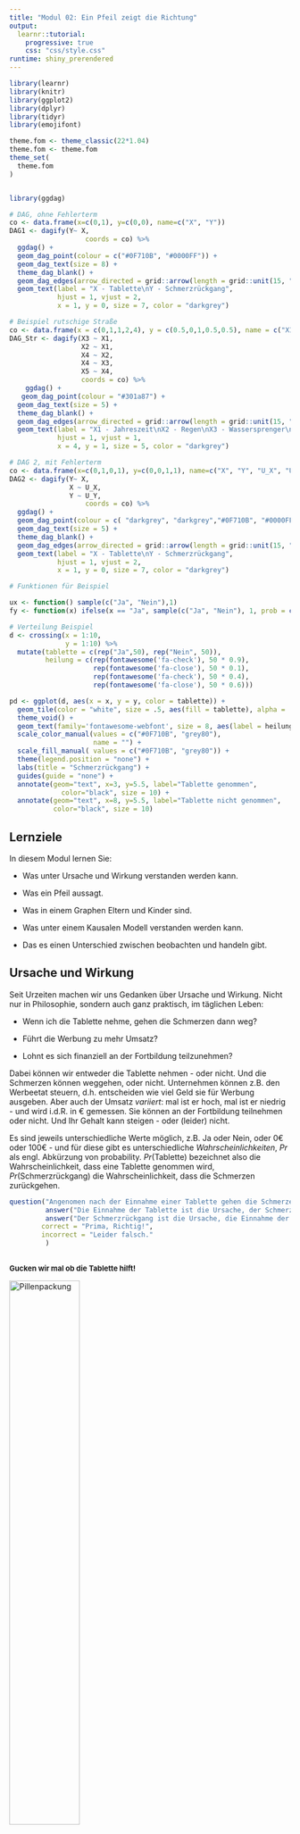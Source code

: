 ```yaml
---
title: "Modul 02: Ein Pfeil zeigt die Richtung"
output: 
  learnr::tutorial:
    progressive: true
    css: "css/style.css"
runtime: shiny_prerendered
---
```



```r
library(learnr)
library(knitr)
library(ggplot2)
library(dplyr)
library(tidyr)
library(emojifont)

theme.fom <- theme_classic(22*1.04)
theme.fom <- theme.fom
theme_set(
  theme.fom  
)


library(ggdag)

# DAG, ohne Fehlerterm
co <- data.frame(x=c(0,1), y=c(0,0), name=c("X", "Y"))
DAG1 <- dagify(Y~ X,
                   coords = co) %>% 
  ggdag() + 
  geom_dag_point(colour = c("#0F710B", "#0000FF")) + 
  geom_dag_text(size = 8) +
  theme_dag_blank() +
  geom_dag_edges(arrow_directed = grid::arrow(length = grid::unit(15, "pt"), type = "closed")) +
  geom_text(label = "X - Tablette\nY - Schmerzrückgang", 
            hjust = 1, vjust = 2,
            x = 1, y = 0, size = 7, color = "darkgrey") 

# Beispiel rutschige Straße
co <- data.frame(x = c(0,1,1,2,4), y = c(0.5,0,1,0.5,0.5), name = c("X1", "X2", "X3","X4","X5")) 
DAG_Str <- dagify(X3 ~ X1,
                  X2 ~ X1,
                  X4 ~ X2,
                  X4 ~ X3,
                  X5 ~ X4,
                  coords = co) %>%
    ggdag() + 
   geom_dag_point(colour = "#301a87") +
  geom_dag_text(size = 5) +
  theme_dag_blank() +
  geom_dag_edges(arrow_directed = grid::arrow(length = grid::unit(15, "pt"), type = "closed")) +
  geom_text(label = "X1 - Jahreszeit\nX2 - Regen\nX3 - Wassersprenger\nX4 - Nass\nX5 - Rutschig", 
            hjust = 1, vjust = 1,
            x = 4, y = 1, size = 5, color = "darkgrey") 

# DAG 2, mit Fehlerterm
co <- data.frame(x=c(0,1,0,1), y=c(0,0,1,1), name=c("X", "Y", "U_X", "U_Y"))
DAG2 <- dagify(Y~ X,
               X ~ U_X,
               Y ~ U_Y,
                   coords = co) %>% 
  ggdag() + 
  geom_dag_point(colour = c( "darkgrey", "darkgrey","#0F710B", "#0000FF")) + 
  geom_dag_text(size = 5) +
  theme_dag_blank() +
  geom_dag_edges(arrow_directed = grid::arrow(length = grid::unit(15, "pt"), type = "closed")) +
  geom_text(label = "X - Tablette\nY - Schmerzrückgang", 
            hjust = 1, vjust = 2,
            x = 1, y = 0, size = 7, color = "darkgrey")

# Funktionen für Beispiel

ux <- function() sample(c("Ja", "Nein"),1)
fy <- function(x) ifelse(x == "Ja", sample(c("Ja", "Nein"), 1, prob = c(0.9,0.1)), sample(c("Ja", "Nein"), 1, prob = c(0.4,0.6)))

# Verteilung Beispiel
d <- crossing(x = 1:10,
              y = 1:10) %>%
  mutate(tablette = c(rep("Ja",50), rep("Nein", 50)),
         heilung = c(rep(fontawesome('fa-check'), 50 * 0.9),
                     rep(fontawesome('fa-close'), 50 * 0.1),
                     rep(fontawesome('fa-check'), 50 * 0.4),
                     rep(fontawesome('fa-close'), 50 * 0.6)))

pd <- ggplot(d, aes(x = x, y = y, color = tablette)) +
  geom_tile(color = "white", size = .5, aes(fill = tablette), alpha = .2) +
  theme_void() +
  geom_text(family='fontawesome-webfont', size = 8, aes(label = heilung)) +
  scale_color_manual(values = c("#0F710B", "grey80"),
                     name = "") +
  scale_fill_manual( values = c("#0F710B", "grey80")) +
  theme(legend.position = "none") +
  labs(title = "Schmerzrückgang") +
  guides(guide = "none") +
  annotate(geom="text", x=3, y=5.5, label="Tablette genommen",
             color="black", size = 10) +
  annotate(geom="text", x=8, y=5.5, label="Tablette nicht genommen",
           color="black", size = 10)

```

## Lernziele

In diesem Modul lernen Sie:

- Was unter Ursache und Wirkung verstanden werden kann.

- Was ein Pfeil aussagt.

- Was in einem Graphen Eltern und Kinder sind.

- Was unter einem Kausalen Modell verstanden werden kann.

- Das es einen Unterschied zwischen beobachten und handeln gibt.


## Ursache und Wirkung

Seit Urzeiten machen wir uns Gedanken über Ursache und Wirkung. Nicht nur in Philosophie, sondern auch ganz praktisch, im täglichen Leben:

- Wenn ich die Tablette nehme, gehen die Schmerzen dann weg?

- Führt die Werbung zu mehr Umsatz?

- Lohnt es sich finanziell an der Fortbildung teilzunehmen?

Dabei können wir entweder die Tablette nehmen - oder nicht. Und die Schmerzen können weggehen, oder nicht. Unternehmen können z.B. den Werbeetat steuern, d.h. entscheiden wie viel Geld sie für Werbung ausgeben. Aber auch der Umsatz *variiert*: mal ist er hoch, mal ist er niedrig - und wird i.d.R. in € gemessen. Sie können an der Fortbildung teilnehmen oder nicht. Und Ihr Gehalt kann steigen - oder (leider) nicht.

Es sind jeweils unterschiedliche Werte möglich, z.B. Ja oder Nein, oder $0€$ oder $100€$ - und für diese gibt es unterschiedliche *Wahrscheinlichkeiten*, $Pr$ als engl. Abkürzung von probability. $Pr(\text{Tablette})$ bezeichnet also die Wahrscheinlichkeit, dass eine Tablette genommen wird, $Pr(\text{Schmerzrückgang})$ die Wahrscheinlichkeit, dass die Schmerzen zurückgehen.

```r
question("Angenomen nach der Einnahme einer Tablette gehen die Schmerzen weg. Wie würden Sie hier Ursache und Wirkung zuordnen?",
         answer("Die Einnahme der Tablette ist die Ursache, der Schmerzrückgang die Wirkung.", correct = TRUE, message = "Die Tablette wurde zuerst eingenommen, danach folgte der Schmerzrückgang."),
         answer("Der Schmerzrückgang ist die Ursache, die Einnahme der Tablette die Wirkung.", message = "Die Tablette wurde zuerst eingenommen, danach folgte der Schmerzrückgang."),
		correct = "Prima, Richtig!",
		incorrect = "Leider falsch."
         )
```

##

<!-- Quelle: https://github.com/TabeaG/Uebungsheft-Apps/blob/master/EinfuehrungWkeitInferenz/02_EinfuehrungWkeitInferenz.Rmd -->

<span style="font-size: 13px; font-weight: bold; margin-top: 20px;">
Gucken wir mal ob die Tablette hilft!
</span>

<img src="images/Pillen.jpg" alt="Pillenpackung" width="50%" height="50%">
<!-- style="padding-left:50px;" -->
<span style="font-size: 10px;"><br>
Quelle: [https://pixabay.com/illustrations/jar-pills-medicine-bottle-2338584/](Quelle: https://pixabay.com/illustrations/jar-pills-medicine-bottle-2338584/)
</span>

<span style="font-size: 13px; font-weight: bold; margin-top: 20px;">
Nehmen Sie die Tablette? <br> </span>
<span style="font-size: 13px; ">
Klicken Sie an. Versuchen Sie es ruhig mehrmals!
</span> 

```r
actionButton("Tablette", "Tablette nehmen", class="btn action-button", style="color: #FFF; background-color: #301a87; border-color: #301a87; order-radius: 10px; border-width: 2px")
```
```r
actionButton("kTablette", "Tablette nicht nehmen", class="btn action-button", style="color: #FFF; background-color: #301a87; border-color: #301a87; order-radius: 10px; border-width: 2px")
```


```r
htmlOutput("ergebnis")
```

```r
values <- reactiveValues()
values$text <- ""
p.tablette <- observeEvent(input$Tablette, {
  heilung <- sample(c("Ja", "Nein"), 1, prob = c(0.9,0.1))
  ergebnis <- ifelse(heilung == "Ja", "Sie haben die Tablette genommen und die Schmerzen sind zurückgegangen!", "Sie haben die Tablette genommen und die Schmerzen sind leider nicht zurückgegangen!")
  output$ergebnis <- renderText({
    ergebnis
  })
  
})
p.ktablette <- observeEvent(input$kTablette, {
  heilung <- sample(c("Ja", "Nein"), 1, prob = c(0.4,0.6))
  ergebnis <- ifelse(heilung == "Ja", "Sie haben die Tablette nicht genommen und die Schmerzen sind trotzdem zurückgegangen!", "Sie haben die Tablette nicht genommen und die Schmerzen sind leider auch nicht zurückgegangen!")
  output$ergebnis <- renderText({
    ergebnis
  })
  
})
```

<br>


##

Auf einer abstrakteren Ebene können die untersuchten Eigenschaften von oben als *Variablen* aufgefasst werden, also z.B.

- $X$: Tabletteneinnahme Ja oder Nein.

- $Y$: Schmerzrückgang Ja oder Nein.

Die sogenannte *Verteilung* der Variablen beschreibt die Wahrscheinlichkeit, mit der die jeweiligen Werte auftreten. 

Eine Variable $X$ heißt hier **Ursache** von $Y$, wenn der Wert des **Wirkung** $Y$ von $X$ verändert wird, d.h. $Y$ von $X$ abhängt.

Wenn Sie eben mehrfach die Tablette genommen haben - oder nicht genommen haben - dann konnten Sie beobachten, dass die Tablette häufig zu einer Schmerzreduktion führte, aber nicht immer. Und manchmal sind die Schmerzen zurückgegangen, obwohl Sie keine Tablette genommen haben. Die (hinterlegten) Wahrscheinlichkeiten dabei waren:

- $Pr(\text{Schmerzrückgang wenn Tablette eingenommen})=0.9$ - und damit $Pr(\text{Kein Schmerzrückgang wenn Tablette eingenommen})=1-0.9=0.1$

- $Pr(\text{Schmerzrückgang wenn keine Tablette eingenommen})=0.4$ - und damit $Pr(\text{Kein Schmerzrückgang wenn keine Tablette eingenommen})=1-0.4=0.6$

## Kausales Diagramm

Dass die Verteilung von $Y$ auf $X$ *hört*, lässt sich auch graphisch darstellen:

```r
plot(DAG1)
```

In einem solchen **Graphen** sind die Variablen <green> Tabletteneinnahme </green> und <blue> Schmerzrückgang </blue> die sog. **Knoten**. Der **Pfeil** $\rightarrow$ zwischen $\color{green}{X}$ und $\color{blue}{Y}$ ist eine gerichtete **Kante** und stellt die kausale Abhängigkeit dar.

$\color{green}{X} \rightarrow \color{blue}{Y}$ bedeutet aber auch, dass der Wert von $\color{green}{X}$ nicht vom Wert von $\color{blue}{Y}$ kausal abhängt. Ein möglicher <blue> Schmerzrückgang </blue> ändert nicht rückwirkend die <green> Tabletteneinnahme </green>: $$\color{green}{\text{Tabletteneinnahme}} \not\leftarrow \color{blue}{\text{Schmerzrückgang}}.$$


```r
question("Welches kausale Diagramm beschreibt den Zusammenhang zwischen Lichtschalter und Glühlampe?",
         answer("$\\text{Glühlampe} \\rightarrow \\text{Lichtschalter}$", message = "Lichtschalter an oder aus ist die Ursache für die Wirkung, ob die Glühlampe an oder aus ist. Bei kaputter Leitung oder Lampe ist diese nicht an, obwohl der Schalter an ist. Aber ohne Rückkopplung geht der Schalter nicht aus wenn die Lampe aufgrund eines Schadens nicht an ist."),
         answer("$\\text{Lichtschalter} \\rightarrow \\text{Glühlampe}$", correct = TRUE, message = "Lichtschalter an oder aus ist die Ursache für die Wirkung, ob die Glühlampe an oder aus ist. Bei kaputter Leitung oder Lampe ist diese nicht an, obwohl der Schalter an ist. Aber ohne Rückkopplung geht der Schalter nicht aus wenn die Lampe aufgrund eines Schadens nicht an ist."),
		correct = "Stimmt!",
		incorrect = "Leider falsch."
         )
```

## Kinder und Eltern

Manche glauben ja, dass Kinder auf Ihre Eltern hören. Das schöne an abstrakten, gedanklichen Welten ist, dass das dort realisiert werden kann. Variablen (Knoten) auf die eine Pfeilspitze zeigt werden **Kinder** der Variablen genannt von denen die Pfeile ausgehen. Diese Variablen werden entsprechend **Eltern** genannt: $\text{Eltern} \rightarrow \text{Kinder}$. Im Beispiel von oben ist <blue> Schmerzrückgang </blue> ein Kind von <green> Tabletteneinnahme </green> - und dementsprechend <green> Tabletteneinnahme </green> Eltern von <blue> Schmerzrückgang </blue>.

Ein Beispiel für ein kausales Diagramm, wie eine Straße rutschig werden kann:

```r
plot(DAG_Str)
```

Quelle: [Mohan und Pearl (2012)](https://ftp.cs.ucla.edu/pub/stat_ser/uai12-mohan-pearl.pdf)

```r
question("Welche Variable ist bzw. welche Variablen sind Eltern von *Nass* (X4)?",
         answer("Keine.", message = "Nass hängt ab von Wassersprenger und Regen."),
         answer("Jahreszeit (X1).", message = "Nass hängt ab von Wassersprenger und Regen."),
         answer("Wassersprenger (X3) und Regen (X2).", correct = TRUE,  message = "Nass hängt ab von Wassersprenger und Regen."),
         answer("Rutschig(X5).", message = "Nass hängt ab von Wassersprenger und Regen."),
		correct = "Klasse!",
		incorrect = "Leider falsch."
         )
```

```r
question("Welche Variable ist bzw. welche Variablen sind Kinder von *Nass* (X4)?",
         answer("Keine.", message = "Rutschig hängt ab von Nass."),
         answer("Jahreszeit (X1).", message = "Rutschig hängt ab von Nass."),
         answer("Wassersprenger (X3) und Regen (X2).", message = "Rutschig hängt ab von Nass."),
         answer("Rutschig (X5).", correct = TRUE , message = "Rutschig hängt ab von Nass."),
		correct = "Schön!",
		incorrect = "Leider falsch."
         )
```

## Kausale Modelle

Das **kausale Modell** eines Graphen $\color{green}{X} \rightarrow \color{blue}{Y}$ besteht aus zwei Zuweisungen:

- $\color{green}{X} = U_{\color{green}{X}}$
- $\color{blue}{Y} = f_{\color{blue}{Y}}(\color{green}{X},U_{\color{blue}{Y}})$

Dabei sind $U_{\color{green}{X}}$ und $U_{\color{blue}{Y}}$ unbekannte Ursachen oder Fehler von $\color{green}{X}$ und $\color{blue}{Y}$, und $f_{\color{blue}{Y}}(\color{green}{X},U_{\color{blue}{Y}})$ die Funktion, der Mechanismus wie $\color{blue}{Y}$ auf Basis von $\color{green}{X},U_{\color{blue}{Y}}$ zu seinem Wert kommt. 

Im Beispiel
$$\color{green}{\text{Tabletteneinnahme}} \rightarrow \color{blue}{\text{Schmerzrückgang}}$$ 
beinhaltet $U_{\color{green}{\text{Tabletteneinnahme}}}$ die unbekannten, vielleicht zufälligen Gründe, die zur Entscheidung führen, ob eine Tablette genommen wird oder nicht und $U_{\color{blue}{\text{Schmerzrückgang}}}$ die unbekannten, vielleicht zufälligen Gründe, die den Schmerzrückgang mit oder ohne Tabletteneinahme zusätzlich beschreiben. Dabei gehen wir davon aus, dass $U_{\color{green}{X}}$ und $U_{\color{blue}{Y}}$ unabhängig voneinander sind. 

Diese könnten in den Graphen mit aufgenommen werden, werden aber häufig aus Gründen der Übersichtlichkeit weggelassen. 

```r
plot(DAG2)
```


Angenommen Sie werfen eine Münze (`ux()`) ob Sie die Tablette nehmen oder nicht, und es gilt (`fy()`):

- $Pr(\text{Schmerzrückgang wenn Tablette eingenommen})=0.9$ 

- $Pr(\text{Kein Schmerzrückgang wenn Tablette eingenommen})=1-0.9=0.1$

- $Pr(\text{Schmerzrückgang wenn keine Tablette eingenommen})=0.4$ 

- $Pr(\text{Kein Schmerzrückgang wenn keine Tablette eingenommen})=1-0.4=0.6$

Simulieren Sie diesen Fall mehrfach über `Run Code`:

```r
x <- ux()
cat("Tabletteneinnahme? ", x, "\n")
y <- fy(x)
cat("Schmerzrückgang? ", y, "\n")
```

##

Wenn $100$ Menschen eine Münze werfen, ob sie die Tablette einnehmen oder nicht, erwarten wir im Mittelwert, dass $50$ von Ihnen die Tablette nehmen (grün hinterlegt), und von diesen $50 \times 0.9 = 45$ eine Schmerzreduktion erfahren (<i class="fa fa-check" aria-hidden="true"></i>) und die anderen $50-45=5$ nicht (<i class="fa fa-close" aria-hidden="true"></i>) . Von den $50$ ohne Tabletteneinnahme (grau hinterlegt) erfahren $50 \times 0.4 = 20$ eine Schmerzreduktion erfahren (<i class="fa fa-check" aria-hidden="true"></i>) und die anderen $50-20=30$ nicht (<i class="fa fa-close" aria-hidden="true"></i>):

```r
plot(pd)
```

Insgesamt erwarten wir im Mittelwert, dass bei $45 + 20= 65$ von $100$ Personen eine Verbesserung eintrifft, wenn $U_{\color{green}{\text{Tabletteneinnahme}}}$ zufällig Ja oder Nein ist und $P(\color{green}{\text{Tabletteneinnahme}})=0.5$ ist. Wir **beobachten** nur welchen Wert unsere Ursache $\color{green}{X}$ annimmt. 

```r
question("Was passiert wenn wir **intervenieren**, d.h., die Tabletteneinnahme ist nicht zufällig Ja oder Nein, sondern wir legen fest, dass die Tablette eingenommen wird?",
         answer("Die Anzahl der Menschen mit Schmerzreduktion ändert sich nicht.", message = "Druch die Intervention gilt nicht mehr $P(\\color{green}{\\text{Tabletteneinnahme}})=0.5$ sondern $P(\\color{green}{\\text{Tabletteneinnahme}})=1$. Und da die Tablette in $90\\%$ der Fälle hilft erwarten wir im Mittelwert eine Verbesserung bei $100 \\times 0.9 = 90$ von $100$ Personen."),
         answer("Die Anzahl der Menschen mit Schmerzreduktion erhöht sich.", correct = TRUE, message = "Druch die Intervention gilt nicht mehr $P(\\color{green}{\\text{Tabletteneinnahme}})=0.5$ sondern $P(\\color{green}{\\text{Tabletteneinnahme}})=1$. Und da die Tablette in $90\\%$ der Fälle hilft erwarten wir im Mittelwert eine Verbesserung bei $100 \\times 0.9 = 90$ von $100$ Personen."),
         answer("Die Anzahl der Menschen mit Schmerzreduktion reduzuiert sich.", message = "Druch die Intervention gilt nicht mehr $P(\\color{green}{\\text{Tabletteneinnahme}})=0.5$ sondern $P(\\color{green}{\\text{Tabletteneinnahme}})=1$. Und da die Tablette in $90\\%$ der Fälle hilft erwarten wir im Mittelwert eine Verbesserung bei $100 \\times 0.9 = 90$ von $100$ Personen."),
		correct = "Schön!",
		incorrect = "Leider falsch."
         )
```

## Interventionen

Durch eine **Intervention** handeln wir. Im kausalen Modell gilt nicht mehr:

$$\color{green}{X} = U_{\color{green}{X}}$$
sondern z.B.

$$\color{green}{X} = 1$$

mit $\color{green}{X} = \cases{1: \quad \text{Tablette wird eingenommen} \\ 0: \quad \text{Tablette wird nicht eingeommen}}$.

Um den Unterschied zwischen Beobachtung und Intervention auch formal darzustellen wird für eine Intervention ein eigener Operator verwendet: $do(\cdot)$. Wenn wir die Tabletteneinnahme *erzwingen* kann dies durch $do(\color{green}{X} = 1)$ dargestellt werden.

```r
question("Welche Darstellung beschreibt die Intervention, die dazu führt, dass keine Tablette genommen wird?",
         answer("$do(\\color{green}{X} = 0)$", correct = TRUE,  message = "$do(\\cdot)$ zeigt die Handlung, $\\color{green}{X} = 0$ symbolisiert keine Tabletteneinnahme."),         
         answer("$do(\\color{green}{X} = 1)$",  message = "$do(\\cdot)$ zeigt die Handlung, $\\color{green}{X} = 0$ symbolisiert keine Tabletteneinnahme."),
		correct = "Prima!",
		incorrect = "Leider falsch."
         )
```

##

Kausale Inferenz hilft die Unterschiede in den Verteilungen der Wirkung $\color{blue}{Y}$ zu untersuchen, je nachdem ob $\color{green}{X}$ beobachtet wurde - oder der Wert durch eine Handlung festgelegt wird ($do(\color{green}{X})$).

## Hinweis

<red> **Dieser Kurs ist aktuell noch in der Entwicklung!** </red>

Bitte melden Sie Fehler, Unklarheiten und Verbesserungsvorschläge [hier](https://github.com/luebby/WWWEKI/issues).

Das Vorhaben *Was, wie, warum? Einstiegskurs Kausale Inferenz (WWWEKI)* wird mit Mitteln des Bundesministeriums für Bildung und Forschung unter dem Förderkennzeichen 16DHBQP040 gefördert.


![Logo BMBF](images/csm_Logo-BMBF.jpg)



